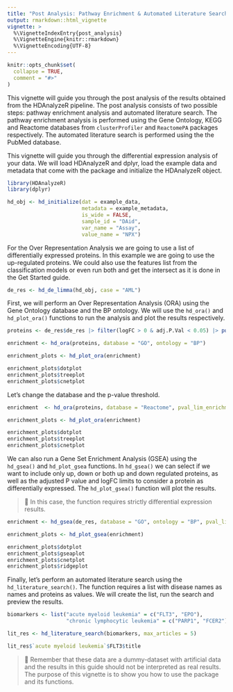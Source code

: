 ```yaml
---
title: "Post Analysis: Pathway Enrichment & Automated Literature Search"
output: rmarkdown::html_vignette
vignette: >
  %\VignetteIndexEntry{post_analysis}
  %\VignetteEngine{knitr::rmarkdown}
  %\VignetteEncoding{UTF-8}
---
```


```r
knitr::opts_chunk$set(
  collapse = TRUE,
  comment = "#>"
)
```

This vignette will guide you through the post analysis of the results obtained from the HDAnalyzeR pipeline. The post analysis consists of two possible steps: pathway enrichment analysis and automated literature search. The pathway enrichment analysis is performed using the Gene Ontology, KEGG and Reactome databases from `clusterProfiler` and `ReactomePA` packages respectively. The automated literature search is performed using the the PubMed database.

This vignette will guide you through the differential expression analysis of your data. We will load HDAnalyzeR and dplyr, load the example data and metadata that come with the package and initialize the HDAnalyzeR object.

```r
library(HDAnalyzeR)
library(dplyr)

hd_obj <- hd_initialize(dat = example_data, 
                        metadata = example_metadata, 
                        is_wide = FALSE, 
                        sample_id = "DAid",
                        var_name = "Assay",
                        value_name = "NPX")
```

For the Over Representation Analysis we are going to use a list of differentially expressed proteins. In this example we are going to use the up-regulated proteins. We could also use the features list from the classification models or even run both and get the intersect as it is done in the Get Started guide.

```r
de_res <- hd_de_limma(hd_obj, case = "AML")
```

First, we will perform an Over Representation Analysis (ORA) using the Gene Ontology database and the BP ontology. We will use the `hd_ora()` and `hd_plot_ora()` functions to run the analysis and plot the results respectively.

```r
proteins <- de_res$de_res |> filter(logFC > 0 & adj.P.Val < 0.05) |> pull(Feature)

enrichment <- hd_ora(proteins, database = "GO", ontology = "BP")

enrichment_plots <- hd_plot_ora(enrichment)

enrichment_plots$dotplot
enrichment_plots$treeplot
enrichment_plots$cnetplot
```

Let's change the database and the p-value threshold.

```r
enrichment  <- hd_ora(proteins, database = "Reactome", pval_lim_enrichment = 0.2)

enrichment_plots <- hd_plot_ora(enrichment)

enrichment_plots$dotplot
enrichment_plots$treeplot
enrichment_plots$cnetplot
```

We can also run a Gene Set Enrichment Analysis (GSEA) using the `hd_gsea()` and `hd_plot_gsea` functions. In `hd_gsea()` we can select if we want to include only up, down or both up and down regulated proteins, as well as the adjusted P value and logFC limits to consider a protein as differentially expressed. The `hd_plot_gsea()` function will plot the results.

> 📓 In this case, the function requires strictly differential expression results.

```r
enrichment <- hd_gsea(de_res, database = "GO", ontology = "BP", pval_lim_enrichment = 0.5)

enrichment_plots <- hd_plot_gsea(enrichment)

enrichment_plots$dotplot
enrichment_plots$gseaplot
enrichment_plots$cnetplot
enrichment_plots$ridgeplot
```

Finally, let's perform an automated literature search using the `hd_literature_search()`. The function requires a list with disease names as names and proteins as values. We will create the list, run the search and preview the results.

```r
biomarkers <- list("acute myeloid leukemia" = c("FLT3", "EPO"),
                   "chronic lymphocytic leukemia" = c("PARP1", "FCER2"))

lit_res <- hd_literature_search(biomarkers, max_articles = 5)

lit_res$`acute myeloid leukemia`$FLT3$title
```

> 📓 Remember that these data are a dummy-dataset with artificial data and the results in this guide should not be interpreted as real results. The purpose of this vignette is to show you how to use the package and its functions.
